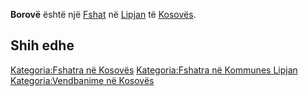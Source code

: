 {{Fshat në Kosovës
 | Emri                = Borovë
| sqi_N_name = Borovë
| sqi_N_FULL_NAME_RO = Borovë
| sqi_N_FULL_NAME_ND_RO = Borove
| sqi_N_SORT_NAME_RG = BOROVE
| sqi_N_FULL_NAME_RG = Borovë
| sqi_N_FULL_NAME_ND_RG = Borove
| srp_N_name = Borova
| srp_N_FULL_NAME_RO = Borova
| srp_N_FULL_NAME_ND_RO = Borova
| srp_N_SORT_NAME_RG = BOROVA
| srp_N_FULL_NAME_RG = Borova
| srp_N_FULL_NAME_ND_RG = Borova
| srp_NS_name = Борова
| srp_NS_FULL_NAME_RO = Борова
| srp_NS_FULL_NAME_ND_RO = Борова
| srp_NS_SORT_NAME_RG = БОРОВА
| srp_NS_FULL_NAME_RG = Борова
| srp_NS_FULL_NAME_ND_RG = Борова
| std_V_name = Borove
| std_V_FULL_NAME_RO = Borove Boravje
| std_V_FULL_NAME_ND_RO = Borove Boravje
| std_V_SORT_NAME_RG = BOROVE BORAVJE
| std_V_FULL_NAME_RG = Borove Boravje
| std_V_FULL_NAME_ND_RG = Borove Boravje

 | Emri (Rasa dhanore) = 
 | Figura              = 
 | Shteti              = Kosovo
 | Komuna              = Lipjan
 | Kodi postar         = 
 | Sipërfaqja          = 

 | Popullsia           = 

 | Regj. i popullsisë  = 
 | Dend. e popullsisë  = 
 | Faqja zyrtare       = 
 <!--- Koordinatat ----> 
 | Gjerësia            = 43.162778
 | Gjatësia            = 20.731944
 | Lartësia            = 
}}
'''Borovë''' është një [[Fshat]] në [[Lipjan]] të [[Kosovës]].

<!-- == Gjeografia == -->
<!-- == Historia == -->
<!-- == Demografia == -->
== Shih edhe ==
{{Komuna Lipjan}}
{{Kosovo-Administrata-Cung}}

[[Kategoria:Fshatra në Kosovës]]
[[Kategoria:Fshatra në Kommunes Lipjan]]
[[Kategoria:Vendbanime në Kosovës]]